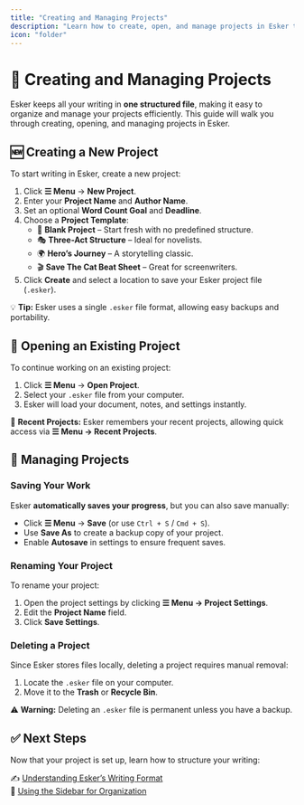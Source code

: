 ```yaml
---
title: "Creating and Managing Projects"
description: "Learn how to create, open, and manage projects in Esker to keep your writing organized."
icon: "folder"
---
```


# 📂 Creating and Managing Projects

Esker keeps all your writing in **one structured file**, making it easy to organize and manage your projects efficiently. This guide will walk you through creating, opening, and managing projects in Esker.

## 🆕 **Creating a New Project**

To start writing in Esker, create a new project:

1. Click **☰ Menu** → **New Project**.
2. Enter your **Project Name** and **Author Name**.
3. Set an optional **Word Count Goal** and **Deadline**.
4. Choose a **Project Template**:
   - 📝 **Blank Project** – Start fresh with no predefined structure.
   - 🎭 **Three-Act Structure** – Ideal for novelists.
   - 🌍 **Hero’s Journey** – A storytelling classic.
   - 🎬 **Save The Cat Beat Sheet** – Great for screenwriters.
5. Click **Create** and select a location to save your Esker project file (`.esker`).

💡 **Tip:** Esker uses a single `.esker` file format, allowing easy backups and portability.

## 📂 **Opening an Existing Project**

To continue working on an existing project:

1. Click **☰ Menu** → **Open Project**.
2. Select your `.esker` file from your computer.
3. Esker will load your document, notes, and settings instantly.

📌 **Recent Projects:** Esker remembers your recent projects, allowing quick access via **☰ Menu → Recent Projects**.

## 🔄 **Managing Projects**

### **Saving Your Work**
Esker **automatically saves your progress**, but you can also save manually:

- Click **☰ Menu** → **Save** (or use `Ctrl + S` / `Cmd + S`).
- Use **Save As** to create a backup copy of your project.
- Enable **Autosave** in settings to ensure frequent saves.

### **Renaming Your Project**
To rename your project:
1. Open the project settings by clicking **☰ Menu → Project Settings**.
2. Edit the **Project Name** field.
3. Click **Save Settings**.

### **Deleting a Project**
Since Esker stores files locally, deleting a project requires manual removal:
1. Locate the `.esker` file on your computer.
2. Move it to the **Trash** or **Recycle Bin**.

⚠️ **Warning:** Deleting an `.esker` file is permanent unless you have a backup.

## ✅ **Next Steps**
Now that your project is set up, learn how to structure your writing:

✍️ [Understanding Esker’s Writing Format](/getting-started/writing-format)  
📌 [Using the Sidebar for Organization](/organizing/sidebar)  